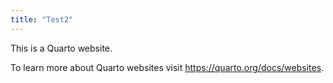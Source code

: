 ```yaml
---
title: "Test2"
---
```


This is a Quarto website.

To learn more about Quarto websites visit <https://quarto.org/docs/websites>.
